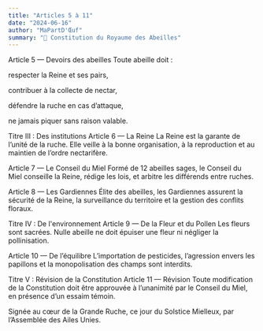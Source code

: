 ```yaml
---
title: "Articles 5 à 11"
date: "2024-06-16"
author: "MaPartD'Œuf"
summary: "🐝 Constitution du Royaume des Abeilles"
---
```

Article 5 — Devoirs des abeilles
Toute abeille doit :

respecter la Reine et ses pairs,

contribuer à la collecte de nectar,

défendre la ruche en cas d’attaque,

ne jamais piquer sans raison valable.

Titre III : Des institutions
Article 6 — La Reine
La Reine est la garante de l’unité de la ruche. Elle veille à la bonne organisation, à la reproduction et au maintien de l’ordre nectarifère.

Article 7 — Le Conseil du Miel
Formé de 12 abeilles sages, le Conseil du Miel conseille la Reine, rédige les lois, et arbitre les différends entre ruches.

Article 8 — Les Gardiennes
Élite des abeilles, les Gardiennes assurent la sécurité de la Reine, la surveillance du territoire et la gestion des conflits floraux.

Titre IV : De l'environnement
Article 9 — De la Fleur et du Pollen
Les fleurs sont sacrées. Nulle abeille ne doit épuiser une fleur ni négliger la pollinisation.

Article 10 — De l’équilibre
L’importation de pesticides, l’agression envers les papillons et la monopolisation des champs sont interdits.

Titre V : Révision de la Constitution
Article 11 — Révision
Toute modification de la Constitution doit être approuvée à l’unanimité par le Conseil du Miel, en présence d’un essaim témoin.

Signée au cœur de la Grande Ruche, ce jour du Solstice Mielleux, par l’Assemblée des Ailes Unies.